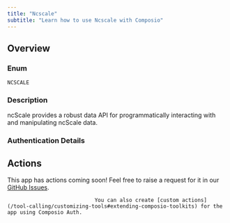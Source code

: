 ```yaml
---
title: "Ncscale"
subtitle: "Learn how to use Ncscale with Composio"
---
```



## Overview

### Enum
`NCSCALE`

### Description
ncScale provides a robust data API for programmatically interacting
    with and manipulating ncScale data.

### Authentication Details

<Accordion title="API_KEY">
<ParamField path="access_token" type="string" required={true}>
</ParamField>

</Accordion>


## Actions

This app has actions coming soon! Feel free to raise a request for it in our [GitHub Issues](https://github.com/ComposioHQ/composio/issues).
                                
                                You can also create [custom actions](/tool-calling/customizing-tools#extending-composio-toolkits) for the app using Composio Auth.